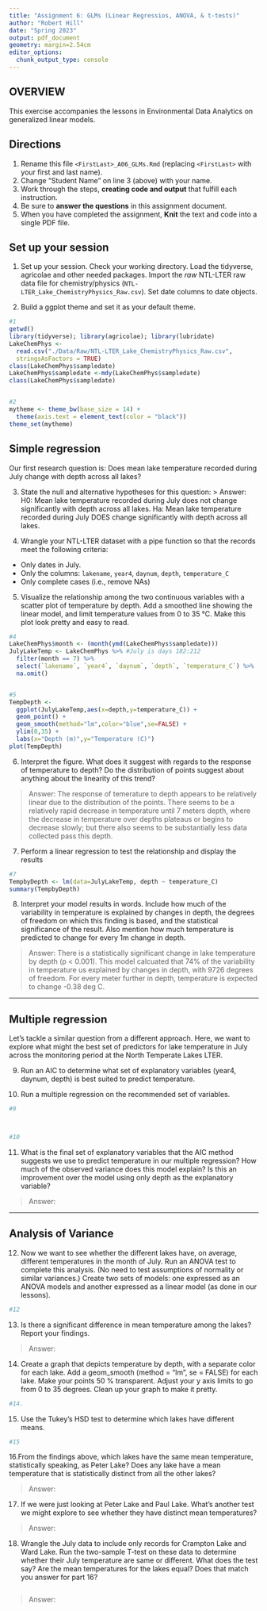 ```yaml
---
title: "Assignment 6: GLMs (Linear Regressios, ANOVA, & t-tests)"
author: "Robert Hill"
date: "Spring 2023"
output: pdf_document
geometry: margin=2.54cm
editor_options: 
  chunk_output_type: console
---
```


## OVERVIEW

This exercise accompanies the lessons in Environmental Data Analytics on generalized linear models. 

## Directions
1. Rename this file `<FirstLast>_A06_GLMs.Rmd` (replacing `<FirstLast>` with your first and last name).
2. Change "Student Name" on line 3 (above) with your name.
3. Work through the steps, **creating code and output** that fulfill each instruction.
4. Be sure to **answer the questions** in this assignment document.
5. When you have completed the assignment, **Knit** the text and code into a single PDF file.


## Set up your session 
1. Set up your session. Check your working directory. Load the tidyverse, agricolae and other needed packages. Import the *raw* NTL-LTER raw data file for chemistry/physics (`NTL-LTER_Lake_ChemistryPhysics_Raw.csv`). Set date columns to date objects.

2. Build a ggplot theme and set it as your default theme.

```r
#1
getwd()
library(tidyverse); library(agricolae); library(lubridate)
LakeChemPhys <- 
  read.csv("./Data/Raw/NTL-LTER_Lake_ChemistryPhysics_Raw.csv",
  stringsAsFactors = TRUE)
class(LakeChemPhys$sampledate)
LakeChemPhys$sampledate <-mdy(LakeChemPhys$sampledate)
class(LakeChemPhys$sampledate)


#2
mytheme <- theme_bw(base_size = 14) +
  theme(axis.text = element_text(color = "black"))
theme_set(mytheme)

```

## Simple regression
Our first research question is: Does mean lake temperature recorded during July change with depth across all lakes?

3. State the null and alternative hypotheses for this question:
> Answer:
H0: Mean lake temperature recorded during July does not change significantly with
depth across all lakes.
Ha: Mean lake temperature recorded during July DOES change significantly with
depth across all lakes.


4.  Wrangle your NTL-LTER dataset with a pipe function so that the records meet the following criteria: 
 * Only dates in July. 
 * Only the columns: `lakename`, `year4`, `daynum`, `depth`, `temperature_C`
 * Only complete cases (i.e., remove NAs)

5. Visualize the relationship among the two continuous variables with a scatter plot of temperature by depth. Add a smoothed line showing the linear model, and limit temperature values from 0 to 35 °C. Make this plot look pretty and easy to read.

```r
#4
LakeChemPhys$month <- (month(ymd(LakeChemPhys$sampledate)))
JulyLakeTemp <- LakeChemPhys %>% #July is days 182:212
  filter(month == 7) %>%
  select(`lakename`, `year4`, `daynum`, `depth`, `temperature_C`) %>%
  na.omit()


#5
TempDepth <-
  ggplot(JulyLakeTemp,aes(x=depth,y=temperature_C)) +
  geom_point() +
  geom_smooth(method="lm",color="blue",se=FALSE) +
  ylim(0,35) +
  labs(x="Depth (m)",y="Temperature (C)")
plot(TempDepth)

```


6. Interpret the figure. What does it suggest with regards to the response of temperature to depth? Do the distribution of points suggest about anything about the linearity of this trend?

> Answer: The response of temerature to depth appears to be relatively linear due to
the distribution of the points. There seems to be a relatively rapid decrease
in temperature until 7 meters depth, where the decrease in temperature over depths
plateaus or begins to decrease slowly; but there also seems to be substantially less
data collected pass this depth.


7. Perform a linear regression to test the relationship and display the results

```r
#7
TempbyDepth <- lm(data=JulyLakeTemp, depth ~ temperature_C)
summary(TempbyDepth)

```


8. Interpret your model results in words. Include how much of the variability in temperature is explained by changes in depth, the degrees of freedom on which this finding is based, and the statistical significance of the result. Also mention how much temperature is predicted to change for every 1m change in depth. 

> Answer: There is a statistically significant change in lake temperature by
depth (p < 0.001). This model calcuated that 74% of the variability in temperature
us explained by changes in depth, with 9726 degrees of freedom. For every meter
further in depth, temperature is expected to change -0.38 deg C.


---

## Multiple regression
Let's tackle a similar question from a different approach. Here, we want to explore what might the best set of predictors for lake temperature in July across the monitoring period at the North Temperate Lakes LTER. 


9. Run an AIC to determine what set of explanatory variables (year4, daynum, depth) is best suited to predict temperature.

10. Run a multiple regression on the recommended set of variables. 

```r
#9



#10


```

11. What is the final set of explanatory variables that the AIC method suggests we use to predict temperature in our multiple regression? How much of the observed variance does this model explain? Is this an improvement over the model using only depth as the explanatory variable?

> Answer: 



---
## Analysis of Variance

12. Now we want to see whether the different lakes have, on average, different temperatures in the month of July. Run an ANOVA test to complete this analysis. (No need to test assumptions of normality or similar variances.) Create two sets of models: one expressed as an ANOVA models and another expressed as a linear model (as done in our lessons).

```r
#12


```

13. Is there a significant difference in mean temperature among the lakes? Report your findings. 

> Answer: 



14. Create a graph that depicts temperature by depth, with a separate color for each lake. Add a geom_smooth (method = "lm", se = FALSE) for each lake. Make your points 50 % transparent. Adjust your y axis limits to go from 0 to 35 degrees. Clean up your graph to make it pretty. 

```r
#14.


```

15. Use the Tukey's HSD test to determine which lakes have different means.

```r
#15


```

16.From the findings above, which lakes have the same mean temperature, statistically speaking, as Peter Lake? Does any lake have a mean temperature that is statistically distinct from all the other lakes?

>Answer:

 

17. If we were just looking at Peter Lake and Paul Lake. What's another test we might explore to see whether they have distinct mean temperatures? 

>Answer: 



18. Wrangle the July data to include only records for Crampton Lake and Ward Lake. Run the two-sample T-test on these data to determine whether their July temperature are same or different. What does the test say? Are the mean temperatures for the lakes equal? Does that match you answer for part 16?

```r

```

>Answer: 
